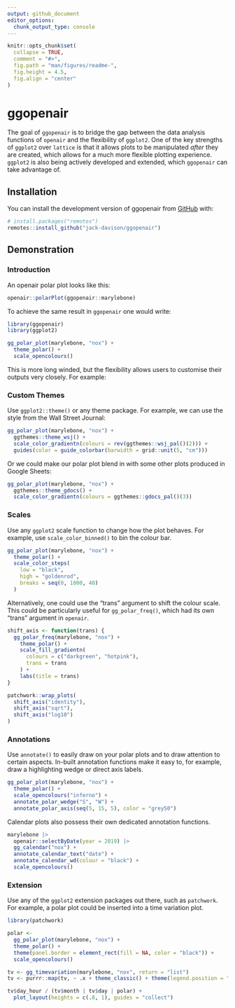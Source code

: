 ```yaml
---
output: github_document
editor_options: 
  chunk_output_type: console
---
```


<!-- README.md is generated from README.Rmd. Please edit that file -->

```r
knitr::opts_chunk$set(
  collapse = TRUE,
  comment = "#>",
  fig.path = "man/figures/readme-",
  fig.height = 4.5,
  fig.align = "center"
)
```

# ggopenair

<!-- badges: start -->
<!-- badges: end -->

The goal of `ggopenair` is to bridge the gap between the data analysis functions of `openair` and the flexibility of `ggplot2`. One of the key strengths of `ggplot2` over `lattice` is that it allows plots to be manipulated *after* they are created, which allows for a much more flexible plotting experience. `ggplot2` is also being actively developed and extended, which `ggopenair` can take advantage of.

## Installation

You can install the development version of ggopenair from [GitHub](https://github.com/) with:

``` r
# install.packages("remotes")
remotes::install_github("jack-davison/ggopenair")
```

## Demonstration

### Introduction

An openair polar plot looks like this:

```r
openair::polarPlot(ggopenair::marylebone)
```

To achieve the same result in `ggopenair` one would write:

```r
library(ggopenair)
library(ggplot2)

gg_polar_plot(marylebone, "nox") +
  theme_polar() +
  scale_opencolours()
```

This is more long winded, but the flexibility allows users to customise their outputs very closely. For example:

### Custom Themes

Use `ggplot2::theme()` or any theme package. For example, we can use the style from the Wall Street Journal:

```r
gg_polar_plot(marylebone, "nox") +
  ggthemes::theme_wsj() +
  scale_color_gradientn(colours = rev(ggthemes::wsj_pal()(2))) +
  guides(color = guide_colorbar(barwidth = grid::unit(5, "cm")))
```

Or we could make our polar plot blend in with some other plots produced in Google Sheets:

```r
gg_polar_plot(marylebone, "nox") +
  ggthemes::theme_gdocs() +
  scale_color_gradientn(colours = ggthemes::gdocs_pal()(3))
```

### Scales

Use any `ggplot2` scale function to change how the plot behaves. For example, use `scale_color_binned()` to bin the colour bar.

```r
gg_polar_plot(marylebone, "nox") +
  theme_polar() +
  scale_color_steps(
    low = "black",
    high = "goldenrod",
    breaks = seq(0, 1000, 40)
  )
```

Alternatively, one could use the "trans" argument to shift the colour scale. This could be particularly useful for `gg_polar_freq()`, which had its own "trans" argument in `openair`.

```r
shift_axis <- function(trans) {
  gg_polar_freq(marylebone, "nox") +
    theme_polar() +
    scale_fill_gradientn(
      colours = c("darkgreen", "hotpink"),
      trans = trans
    ) +
    labs(title = trans)
}

patchwork::wrap_plots(
  shift_axis("identity"),
  shift_axis("sqrt"),
  shift_axis("log10")
)
```

### Annotations

Use `annotate()` to easily draw on your polar plots and to draw attention to certain aspects. In-built annotation functions make it easy to, for example, draw a highlighting wedge or direct axis labels.

```r
gg_polar_plot(marylebone, "nox") +
  theme_polar() +
  scale_opencolours("inferno") +
  annotate_polar_wedge("S", "W") +
  annotate_polar_axis(seq(5, 15, 5), color = "grey50")
```

Calendar plots also possess their own dedicated annotation functions.

```r
marylebone |>
  openair::selectByDate(year = 2019) |>
  gg_calendar("nox") +
  annotate_calendar_text("date") +
  annotate_calendar_wd(colour = "black") +
  scale_opencolours()
```

### Extension 

Use any of the `ggplot2` extension packages out there, such as `patchwork`. For example, a polar plot could be inserted into a time variation plot.

```r
library(patchwork)

polar <-
  gg_polar_plot(marylebone, "nox") +
  theme_polar() +
  theme(panel.border = element_rect(fill = NA, color = "black")) +
  scale_opencolours()

tv <- gg_timevariation(marylebone, "nox", return = "list")
tv <- purrr::map(tv, ~ .x + theme_classic() + theme(legend.position = "none", panel.border = element_rect(fill = NA)))

tv$day_hour / (tv$month | tv$day | polar) +
  plot_layout(heights = c(.8, 1), guides = "collect")
```

